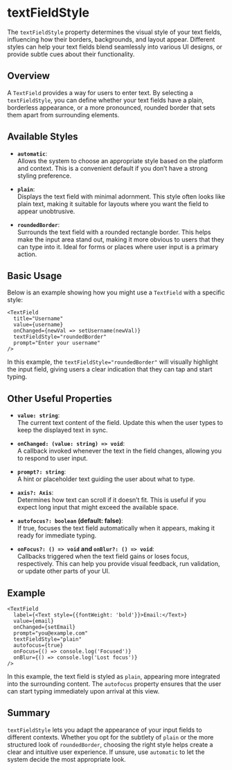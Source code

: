 # textFieldStyle 

The `textFieldStyle` property determines the visual style of your text fields, influencing how their borders, backgrounds, and layout appear. Different styles can help your text fields blend seamlessly into various UI designs, or provide subtle cues about their functionality.

## Overview

A `TextField` provides a way for users to enter text. By selecting a `textFieldStyle`, you can define whether your text fields have a plain, borderless appearance, or a more pronounced, rounded border that sets them apart from surrounding elements.

## Available Styles

- **`automatic`**:  
  Allows the system to choose an appropriate style based on the platform and context. This is a convenient default if you don’t have a strong styling preference.

- **`plain`**:  
  Displays the text field with minimal adornment. This style often looks like plain text, making it suitable for layouts where you want the field to appear unobtrusive.

- **`roundedBorder`**:  
  Surrounds the text field with a rounded rectangle border. This helps make the input area stand out, making it more obvious to users that they can type into it. Ideal for forms or places where user input is a primary action.

## Basic Usage

Below is an example showing how you might use a `TextField` with a specific style:

```tsx
<TextField
  title="Username"
  value={username}
  onChanged={newVal => setUsername(newVal)}
  textFieldStyle="roundedBorder"
  prompt="Enter your username"
/>
```

In this example, the `textFieldStyle="roundedBorder"` will visually highlight the input field, giving users a clear indication that they can tap and start typing.

## Other Useful Properties

- **`value: string`**:  
  The current text content of the field. Update this when the user types to keep the displayed text in sync.

- **`onChanged: (value: string) => void`**:  
  A callback invoked whenever the text in the field changes, allowing you to respond to user input.

- **`prompt?: string`**:  
  A hint or placeholder text guiding the user about what to type.

- **`axis?: Axis`**:  
  Determines how text can scroll if it doesn’t fit. This is useful if you expect long input that might exceed the available space.

- **`autofocus?: boolean` (default: false)**:  
  If true, focuses the text field automatically when it appears, making it ready for immediate typing.

- **`onFocus?: () => void` and `onBlur?: () => void`**:  
  Callbacks triggered when the text field gains or loses focus, respectively. This can help you provide visual feedback, run validation, or update other parts of your UI.

## Example

```tsx
<TextField
  label={<Text style={{fontWeight: 'bold'}}>Email:</Text>}
  value={email}
  onChanged={setEmail}
  prompt="you@example.com"
  textFieldStyle="plain"
  autofocus={true}
  onFocus={() => console.log('Focused')}
  onBlur={() => console.log('Lost focus')}
/>
```

In this example, the text field is styled as `plain`, appearing more integrated into the surrounding content. The `autofocus` property ensures that the user can start typing immediately upon arrival at this view.

## Summary

`textFieldStyle` lets you adapt the appearance of your input fields to different contexts. Whether you opt for the subtlety of `plain` or the more structured look of `roundedBorder`, choosing the right style helps create a clear and intuitive user experience. If unsure, use `automatic` to let the system decide the most appropriate look.